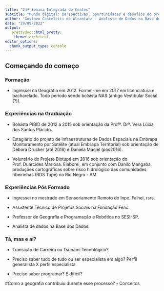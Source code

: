 ```yaml
---
title: "24ª Semana Integrada do Ceatec"
subtitle: "Mundo digital: perspectivas, oportunidades e desafios do profissional atual"
author: "Gustavo Casteletti de Alcantara - Analista de Dados na Base dos Dados e Mestrando em Demografia na Unicamp"
date: "29/09/2022"
output:
   prettydoc::html_pretty:
    theme: architect
editor_options: 
  chunk_output_type: console
---
```


## Começando do começo
### Formação
- Ingressei na Geografia em 2012. Formei-me em 2017 em licenciatura e bacharelado. Todo período sendo bolsista NAS (antigo Vestibular Social (?)). 

### Experiências na Graduação
- Bolsista PIBID de 2012 a 2015 sob orientação da Profª. Drª. Vera Lúcia dos Santos Plácido. 

- Estagiário do projeto de Infraestruturas de Dados Espaciais na Embrapa Monitoramento por Satélite (atual Embrapa Territorial) sob orientação de Débora Drucker (até 2016) e Daniela Maciel (pós2016). 

- Voluntário do Projeto Biotupé em 2016 sob orientação do Prof. Duarcides Mariosa. Elaborei, em conjunto com Danilo Mangaba, produções  cartográficas sobre risco hidrológico das comunidades ribeirinhas (RDS Tupé) no Rio Negro - AM.

### Experiências Pós Formado
- Ingressei no mestrado em Sensoriamento Remoto do Inpe. Falhei, rsrs. 

- Assistente Técnico de Projetos Sociais na Fundação Feac.

- Professor de Geografia e Programação e Robótica no SESI-SP.

- Analista de dados na Base dos Dados. 

### Tá, mas e aí? 
- Transição de Carreira ou Tsunami Tecnológico?

- Preciso saber tudo de tudo ou ser especialista em algo? Perfil generalista X perfil especialista

- Preciso saber programar? É dificil? 

#Como a geografia contribuiu durante esse processo?
- Conceitos

